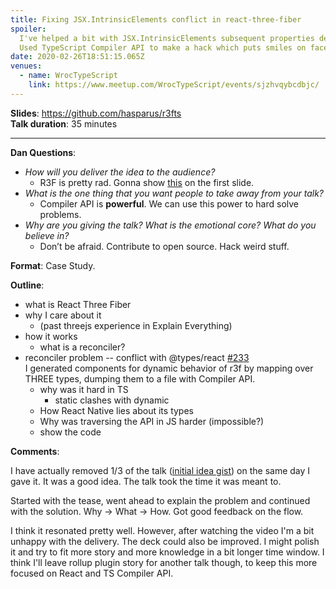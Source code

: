 ```yaml
---
title: Fixing JSX.IntrinsicElements conflict in react-three-fiber
spoiler:
  I've helped a bit with JSX.IntrinsicElements subsequent properties delaration error.
  Used TypeScript Compiler API to make a hack which puts smiles on faces.
date: 2020-02-26T18:51:15.065Z
venues:
  - name: WrocTypeScript
    link: https://www.meetup.com/WrocTypeScript/events/sjzhvqybcdbjc/
---
```


[fp-ts]: https://github.com/gcanti/fp-ts
[maybe not]: https://youtu.be/YR5WdGrpoug

**Slides**: https://github.com/hasparus/r3fts \
**Talk duration**: 35 minutes

---

**Dan Questions**:

- _How will you deliver the idea to the audience?_
  - R3F is pretty rad. Gonna show [this](https://i2160.csb.app/) on the first slide.
- _What is the one thing that you want people to take away from your talk?_
  - Compiler API is **powerful**. We can use this power to hard solve problems.
- _Why are you giving the talk? What is the emotional core? What do you believe in?_
  - Don’t be afraid. Contribute to open source. Hack weird stuff.

**Format**: Case Study.

**Outline**:

- what is React Three Fiber
- why I care about it
  - (past threejs experience in Explain Everything)
- how it works
  - what is a reconciler?
- reconciler problem -- conflict with @types/react [#233](https://github.com/react-spring/react-three-fiber/pull/233) \
  I generated components for dynamic behavior of r3f by mapping over THREE types, dumping them to a file with Compiler API.
  - why was it hard in TS
    - static clashes with dynamic
  - How React Native lies about its types
  - Why was traversing the API in JS harder (impossible?)
  - show the code

**Comments**:

I have actually removed 1/3 of the talk ([initial idea gist](https://gist.github.com/hasparus/bcd582d93d5892f54a18607fe54afb4b/edit)) on the same day I gave it.
It was a good idea. The talk took the time it was meant to.

Started with the tease, went ahead to explain the problem and
continued with the solution. Why -> What -> How. Got good feedback
on the flow.

I think it resonated pretty well.
However, after watching the video I'm a bit unhappy with the delivery.
The deck could also be improved.
I might polish it and try to fit more story and more knowledge in a bit longer time window.
I think I'll leave rollup plugin story for another talk though, to keep this more focused on React and TS Compiler API.
